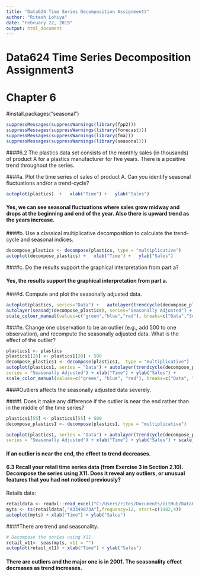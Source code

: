 ```yaml
---
title: "Data624 Time Series Decomposition Assignment3"
author: "Ritesh Lohiya"
date: "February 22, 2019"
output: html_document
---
```


# Data624 Time Series Decomposition Assignment3

# Chapter 6

#install.packages("seasonal")
```r
suppressMessages(suppressWarnings(library(fpp2)))
suppressMessages(suppressWarnings(library(forecast)))
suppressMessages(suppressWarnings(library(fma)))
suppressMessages(suppressWarnings(library(seasonal)))
```

####6.2 The plastics data set consists of the monthly sales (in thousands) of product A for a plastics manufacturer for five years. There is a positive trend throughout the series.


####a. Plot the time series of sales of product A. Can you identify seasonal fluctuations and/or a trend-cycle?

```r
autoplot(plastics)  +   xlab("Time") +   ylab("Sales")
```

#### Yes, we can see seasonal fluctuations where sales grow midway and drops at the beginning and end of the year. Also there is upward trend as the years increase.

####b. Use a classical multiplicative decomposition to calculate the trend-cycle and seasonal indices.

```r
decompose_plastics <- decompose(plastics, type = "multiplicative")
autoplot(decompose_plastics) +   xlab("Time") +   ylab("Sales")
```

####c. Do the results support the graphical interpretation from part a?

#### Yes, the results support the graphical interpretation from part a.

####d. Compute and plot the seasonally adjusted data.

```r
autoplot(plastics, series="Data") +   autolayer(trendcycle(decompose_plastics), series="Trend") +
autolayer(seasadj(decompose_plastics), series="Seasonally Adjusted") + xlab("Time") + ylab("Sales") +
scale_colour_manual(values=c("green","blue","red"), breaks=c("Data","Seasonally Adjusted","Trend"))
```

####e. Change one observation to be an outlier (e.g., add 500 to one observation), and recompute the seasonally adjusted data. What is the effect of the outlier?

```r
plastics1 <- plastics
plastics1[20] <- plastics1[20] + 500
decompose_plastics1 <- decompose(plastics1,  type = "multiplicative")
autoplot(plastics1, series = "Data") + autolayer(trendcycle(decompose_plastics1), series = "Trend") + autolayer(seasadj(decompose_plastics1),
series = "Seasonally Adjusted") + xlab("Time") + ylab("Sales") +
scale_color_manual(values=c("green", "blue", "red"), breaks=c("Data", "Seasonally Adjusted", "Trend"))
```

####Outliers affects the seasonally adjusted data severely.

####f. Does it make any difference if the outlier is near the end rather than in the middle of the time series?

```r
plastics1[55] <- plastics1[55] + 500
decompose_plastics1 <- decompose(plastics1, type = "multiplicative")

autoplot(plastics1, series = "Data") + autolayer(trendcycle(decompose_plastics1), series = "Trend") + autolayer(seasadj(decompose_plastics1),
series = "Seasonally Adjusted") + xlab("Time") + ylab("Sales") + scale_color_manual(values=c("green", "blue", "red"), breaks=c("Data", "Seasonally Adjusted", "Trend"))
```

#### If an outlier is near the end, the effect to trend decreases.

#### 6.3 Recall your retail time series data (from Exercise 3 in Section 2.10). Decompose the series using X11. Does it reveal any outliers, or unusual features that you had not noticed previously?

Retails data:

```r
retaildata <- readxl::read_excel("C:/Users/rites/Documents/GitHub/Data624_Assignment1/retail.xlsx", skip=1)
myts <- ts(retaildata[,"A3349873A"],frequency=12, start=c(1982,4))
autoplot(myts) + xlab("Time") + ylab("Sales")
```

####There are trend and seasonality.

```r
# Decompose the series using X11.
retail_x11<- seas(myts, x11 = "")
autoplot(retail_x11) + xlab("Time") + ylab("Sales")
```

#### There are outliers and the major one is in 2001. The seasonality effect decreases as trend increases.


 
